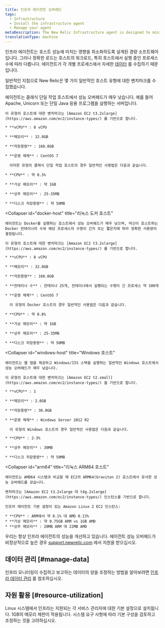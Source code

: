 ```yaml
---
title: 인프라 에이전트 오버헤드
tags:
  - Infrastructure
  - Install the infrastructure agent
  - Manage your agent
metaDescription: The New Relic Infrastructure agent is designed to minimize its performance impact. This document outlines resource usage for common scenarios.
translationType: machine
---
```


인프라 에이전트는 호스트 성능에 미치는 영향을 최소화하도록 설계된 경량 소프트웨어입니다. 그러나 정확한 로드는 호스트의 워크로드, 특히 호스트에서 실행 중인 프로세스 수에 따라 다릅니다. 에이전트가 각 개별 프로세스에서 자세한 [데이터](/docs/data-analysis/metrics/analyze-your-metrics/data-collection-metric-timeslice-event-data#event-data) 를 수집하기 때문입니다.

일반적인 지침으로 New Relic은 몇 가지 일반적인 호스트 유형에 대한 벤치마크를 수집했습니다.

<CollapserGroup>
  <Collapser
    id="single-task"
    title="Linux 단일 작업 호스트"
  >
    에이전트는 클래식 단일 작업 호스트에서 성능 오버헤드가 매우 낮습니다. 예를 들어 Apache, Unicorn 또는 단일 Java 응용 프로그램을 실행하는 서버입니다.

    이 유형의 호스트에 대한 벤치마크는 [Amazon EC2 t3.2xlarge](https://aws.amazon.com/ec2/instance-types/) 를 기반으로 합니다.

    * **vCPU** : 8 vCPU

    * **메모리** : 32.0GB

    * **저장용량** : 160.0GB

    * **운영 체제** : CentOS 7

      이러한 유형의 클래식 단일 작업 호스트의 경우 일반적인 사용법은 다음과 같습니다.

    * **CPU** : 약 0.3%

    * **가상 메모리** : 약 1GB

    * **상주 메모리** : 25-35MB

    * **디스크 저장용량** : 약 50MB
  </Collapser>

  <Collapser
    id="docker-host"
    title="리눅스 도커 호스트"
  >
    에이전트는 Docker를 실행하는 호스트에서 성능 오버헤드가 매우 낮으며, 머신이 호스트하는 Docker 컨테이너의 수와 해당 프로세스의 수명이 긴지 또는 짧은지에 따라 정확한 사용량이 결정됩니다.

    이 유형의 호스트에 대한 벤치마크는 [Amazon EC2 t3.2xlarge](https://aws.amazon.com/ec2/instance-types/) 를 기반으로 합니다.

    * **vCPU** : 8 vCPU

    * **메모리** : 32.0GB

    * **저장용량** : 160.0GB

    * **컨테이너 수** : 컨테이너 25개, 컨테이너에서 실행되는 수명이 긴 프로세스 약 100개

    * **운영 체제** : CentOS 7

      이 유형의 Docker 호스트의 경우 일반적인 사용법은 다음과 같습니다.

    * **CPU** : 약 0.8%

    * **가상 메모리** : 약 1GB

    * **상주 메모리** : 25-35MB

    * **디스크 저장용량** : 약 50MB
  </Collapser>

  <Collapser
    id="windows-host"
    title="Windows 호스트"
  >
    에이전트는 웹 앱을 제공하고 Windows/IIS 스택을 실행하는 일반적인 Windows 호스트에서 성능 오버헤드가 매우 낮습니다.

    이 유형의 호스트에 대한 벤치마크는 [Amazon EC2 t2.small](https://aws.amazon.com/ec2/instance-types/) 을 기반으로 합니다.

    * **vCPU** : 1

    * **메모리** : 2.0GB

    * **저장용량** : 30.0GB

    * **운영 체제** : Windows Server 2012 R2

      이 유형의 Windows 호스트의 경우 일반적인 사용법은 다음과 같습니다.

    * **CPU** : 2-3%

    * **상주 메모리** : 30MB

    * **디스크 저장용량** : 약 50MB
  </Collapser>

  <Collapser
    id="arm64"
    title="리눅스 ARM64 호스트"
  >
    에이전트는 AMD64 시스템과 비교할 때 EC2의 ARM64(Graviton 2) 호스트에서 유사한 성능 오버헤드를 갖습니다.

    벤치마크는 [Amazon EC2 t3.2xlarge 대 t4g.2xlarge](https://aws.amazon.com/ec2/instance-types/) 인스턴스를 기반으로 합니다.

    인프라 에이전트 기본 설정이 있는 Amazon Linux 2 EC2 인스턴스:

    * **CPU** : ARM에서 약 0.1% 대 AMD 0.13%
    * **가상 메모리** : 약 0.75GB ARM vs 1GB AMD
    * **상주 메모리** : 20MB ARM 대 22MB AMD
  </Collapser>
</CollapserGroup>

우리는 항상 인프라 에이전트의 성능을 개선하고 있습니다. 에이전트 성능 오버헤드가 비정상적으로 높은 경우 [support.newrelic.com](https://support.newrelic.com) 에서 지원을 받으십시오.

## 데이터 관리 [#manage-data]

인프라 모니터링이 수집하고 보고하는 데이터의 양을 조정하는 방법을 알아보려면 [인프라 데이터 관리](/docs/infrastructure/manage-your-data/data-instrumentation/manage-infrastructure-data-reporting) 를 참조하십시오.

## 자원 활용 [#resource-utilization]

Linux 시스템에서 인프라는 지원되는 각 서비스 관리자에 대한 기본 설정으로 설치됩니다. 1GB의 메모리 제한이 적용됩니다. 시스템 요구 사항에 따라 기본 구성을 검토하고 조정하는 것을 고려하십시오.